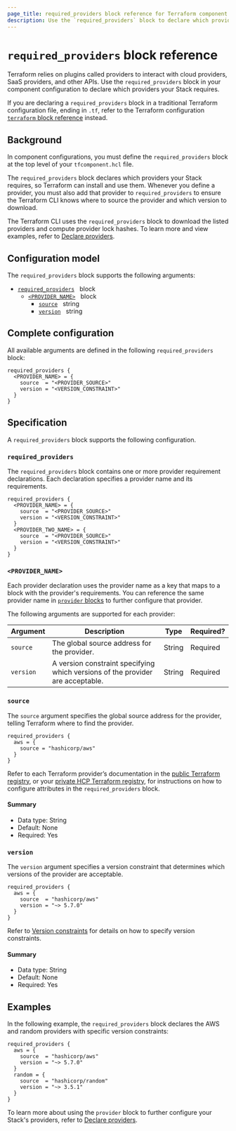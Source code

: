 ```yaml
---
page_title: required_providers block reference for Terraform component configurations
description: Use the `required_providers` block to declare which providers your Stack requires and specify their versions and sources.
---
```


# `required_providers` block reference

Terraform relies on plugins called providers to interact with cloud providers, SaaS providers, and other APIs. Use the `required_providers` block in your component configuration to declare which providers your Stack requires.

If you are declaring a `required_providers` block in a traditional Terraform configuration file, ending in `.tf`, refer to the Terraform configuration [`terraform` block reference](/terraform/language/block/terraform#required_providers) instead.


## Background

In component configurations, you must define the `required_providers` block at the top level of your `tfcomponent.hcl` file.

The `required_providers` block declares which providers your Stack requires, so Terraform can install and use them. Whenever you define a provider, you must also add that provider to `required_providers` to ensure the Terraform CLI knows where to source the provider and which version to download.

The Terraform CLI uses the `required_providers` block to download the listed providers and compute provider lock hashes. To learn more and view examples, refer to [Declare providers](/terraform/language/stacks/component/declare-providers).

## Configuration model

The `required_providers` block supports the following arguments:

- [`required_providers`](#required_providers) &nbsp; block
  - [`<PROVIDER_NAME>`](#provider_name) &nbsp; block
    - [`source`](#source) &nbsp; string
    - [`version`](#version) &nbsp; string

## Complete configuration

All available arguments are defined in the following `required_providers` block:

```hcl
required_providers {
  <PROVIDER_NAME> = {
    source  = "<PROVIDER_SOURCE>"
    version = "<VERSION_CONSTRAINT>"
  }
}
```

## Specification

A `required_providers` block supports the following configuration.

### `required_providers`

The `required_providers` block contains one or more provider requirement declarations. Each declaration specifies a provider name and its requirements.

```hcl
required_providers {
  <PROVIDER_NAME> = {
    source  = "<PROVIDER_SOURCE>"
    version = "<VERSION_CONSTRAINT>"
  }
  <PROVIDER_TWO_NAME> = {
    source  = "<PROVIDER_SOURCE>"
    version = "<VERSION_CONSTRAINT>"
  }
}
```

### `<PROVIDER_NAME>`

Each provider declaration uses the provider name as a key that maps to a block with the provider's requirements. You can reference the same provider name in [`provider` blocks](/terraform/language/block/stack/configuration/provider) to further configure that provider.

The following arguments are supported for each provider:

| Argument | Description | Type | Required? |
| --- | --- | --- | --- |
| `source` | The global source address for the provider. | String | Required |
| `version` | A version constraint specifying which versions of the provider are acceptable. | String | Required |

### `source`

The `source` argument specifies the global source address for the provider, telling Terraform where to find the provider.

```hcl
required_providers {
  aws = {
    source = "hashicorp/aws"
  }
}
```

Refer to each Terraform provider’s documentation in the [public Terraform registry](https://registry.terraform.io/browse/providers), or your [private HCP Terraform registry](/terraform/cloud-docs/registry), for instructions on how to configure attributes in the `required_providers` block.

#### Summary

- Data type: String
- Default: None
- Required: Yes

### `version`

The `version` argument specifies a version constraint that determines which versions of the provider are acceptable.

```hcl
required_providers {
  aws = {
    source  = "hashicorp/aws"
    version = "~> 5.7.0"
  }
}
```

Refer to [Version constraints](/terraform/language/expressions/version-constraints) for details on how to specify version constraints.

#### Summary

- Data type: String
- Default: None
- Required: Yes

## Examples

In the following example, the `required_providers` block declares the AWS and random providers with specific version constraints:

```hcl
required_providers {
  aws = {
    source  = "hashicorp/aws"
    version = "~> 5.7.0"
  }
  random = {
    source  = "hashicorp/random"
    version = "~> 3.5.1"
  }
}
```

To learn more about using the `provider` block to further configure your Stack's providers, refer to [Declare providers](/terraform/language/stacks/component/declare-providers).

